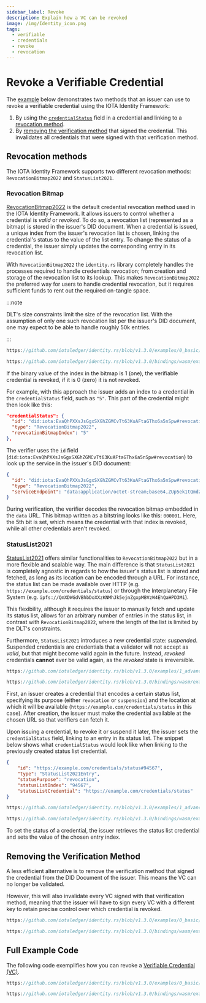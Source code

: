 ```yaml
---
sidebar_label: Revoke
description: Explain how a VC can be revoked
image: /img/Identity_icon.png
tags:
  - verifiable
  - credentials
  - revoke
  - revocation
---
```



# Revoke a Verifiable Credential

The [example](#full-example-code) below demonstrates two methods that an issuer can use to revoke a verifiable credential
using the IOTA Identity Framework:

1. By using the [`credentialStatus`](https://www.w3.org/TR/vc-data-model/#status) field in a credential and linking
to a [revocation method](#revocation-methods).
2. By [removing the verification method](#removing-the-verification-method) that signed the credential.
This invalidates all credentials that were signed with that verification method.

## Revocation methods
The IOTA Identity Framework supports two different revocation methods: `RevocationBitmap2022` and `StatusList2021`. 
### Revocation Bitmap
[RevocationBitmap2022](../../references/specifications/revocation-bitmap-2022.mdx) is the default credential revocation method used in the IOTA Identity Framework. It allows
issuers to control whether a credential is _valid_ or _revoked_. To do so, a revocation list (represented
as a bitmap) is stored in the issuer's DID document.
When a credential is issued, a unique index from the issuer's revocation list
is chosen, linking the credential's status to the value of the list entry. To change the status of a credential, the issuer
simply updates the corresponding entry in its revocation list.

With `RevocationBitmap2022` the `identity.rs` library completely handles the processes required to handle credentials revocation;
from creation and storage of the revocation list to its lookup. 
This makes `RevocationBitmap2022` the preferred way for users to handle credential revocation, but it requires sufficient
funds to rent out the required on-tangle space.

:::note

DLT's size constraints limit the size of the revocation list. With the assumption of only one such revocation list
per the issuer's DID document, one may expect to be able to handle roughly 50k entries.

:::

<Tabs groupId="language" queryString>
<TabItem value="rust" label="Rust">

```rust reference
https://github.com/iotaledger/identity.rs/blob/v1.3.0/examples/0_basic/7_revoke_vc.rs#L167
```

</TabItem>
<TabItem value="typescript-node" label="Typescript (Node.js)">

```ts reference
https://github.com/iotaledger/identity.rs/blob/v1.3.0/bindings/wasm/examples/src/0_basic/7_revoke_vc.ts#L156
```

</TabItem>
</Tabs>

If the binary value of the index in the bitmap is 1 (one), the verifiable credential is revoked,
if it is 0 (zero) it is not revoked.

For example, with this approach the issuer adds an index to a credential in the `credentialStatus` field, such as `"5"`.
This part of the credential might then look like this:

```json
"credentialStatus": {
  "id": "did:iota:EvaQhPXXsJsGgxSXGhZGMCvTt63KuAFtaGThx6a5nSpw#revocation",
  "type": "RevocationBitmap2022",
  "revocationBitmapIndex": "5"
},
```

The verifier uses the `id` field (`did:iota:EvaQhPXXsJsGgxSXGhZGMCvTt63KuAFtaGThx6a5nSpw#revocation`) to look up the
service in the issuer's DID document:

```json
{
  "id": "did:iota:EvaQhPXXsJsGgxSXGhZGMCvTt63KuAFtaGThx6a5nSpw#revocation",
  "type": "RevocationBitmap2022",
  "serviceEndpoint": "data:application/octet-stream;base64,ZUp5ek1tQmdZR1NBQUFFZ1ptVUFBQWZPQUlF"
}
```

During verification, the verifier decodes the revocation bitmap embedded in the `data` URL.
This bitmap written as a bitstring looks like this: `000001`.
Here, the 5th bit is set, which means the credential with that index is revoked,
while all other credentials aren't revoked.

### StatusList2021
[StatusList2021](https://www.w3.org/TR/2023/WD-vc-status-list-20230427) offers similar functionalities to `RevocationBitmap2022`
but in a more flexible and scalable way. 
The main difference is that `StatusList2021` is completely agnostic in regards to how the issuer's status list
is stored and fetched, as long as its location can be encoded through a URL. For instance, the status list
can be made available over HTTP (e.g. `https://example.com/credentials/status`) or through the
Interplanetary File System (e.g. `ipfs://QmXDWGdVBhbDoXXzKNMhJk5ejnZgxpMBVzW4EhQaHPD3Mi`).

This flexibility, although it requires the issuer to manually fetch and update its status list, allows for an arbitrary number of
entries in the status list, in contrast with `RevocationBitmap2022`, where the length of the list is limited by the DLT's constraints.

Furthermore, `StatusList2021` introduces a new credential state: _suspended_. Suspended credentials are credentials that a validator will not accept as _valid_, but that might become valid again in the future. Instead, _revoked_ credentials **cannot** ever
be valid again, as the _revoked_ state is irreversible.

<Tabs groupId="language" queryString>
<TabItem value="rust" label="Rust">

```rust reference
https://github.com/iotaledger/identity.rs/blob/v1.3.0/examples/1_advanced/8_status_list_2021.rs#L86-L90
```

</TabItem>
<TabItem value="typescript-node" label="Typescript (Node.js)">

```ts reference
https://github.com/iotaledger/identity.rs/blob/v1.3.0/bindings/wasm/examples/src/1_advanced/7_status_list_2021.ts#L72-L76
```

</TabItem>
</Tabs>

First, an issuer creates a credential that encodes a certain status list, specifying its purpose (either `revocation` or `suspension`)
and the location at which it will be available (`https://example.com/credentials/status` in this case). After creation, the issuer
must make the credential available at the chosen URL so that verifiers can fetch it.

Upon issuing a credential, to revoke it or suspend it later, the issuer sets the `credentialStatus` field, linking
to an entry in its status list. The snippet below shows what `credentialStatus` would look like when linking to the previously created
status list credential. 

```json
{
    "id": "https://example.com/credentials/status#94567",
    "type": "StatusList2021Entry",
    "statusPurpose": "revocation",
    "statusListIndex": "94567",
    "statusListCredential": "https://example.com/credentials/status"
}
```

<Tabs groupId="language" queryString>
<TabItem value="rust" label="Rust">

```rust reference
https://github.com/iotaledger/identity.rs/blob/v1.3.0/examples/1_advanced/8_status_list_2021.rs#L173
```

</TabItem>
<TabItem value="typescript-node" label="Typescript (Node.js)">

```ts reference
https://github.com/iotaledger/identity.rs/blob/v1.3.0/bindings/wasm/examples/src/1_advanced/7_status_list_2021.ts#L147
```

</TabItem>
</Tabs>

To set the status of a credential, the issuer retrieves the status list credential and sets the value of the chosen entry index.

## Removing the Verification Method

A less efficient alternative is to remove the verification method that signed the credential from the DID Document of
the issuer.
This means the VC can no longer be validated.

However, this will also invalidate every VC signed with that verification method,
meaning that the issuer will have to sign every VC with a different key to retain
precise control over which credential is revoked.

<Tabs groupId="language" queryString>
<TabItem value="rust" label="Rust">

```rust reference
https://github.com/iotaledger/identity.rs/blob/v1.3.0/examples/0_basic/7_revoke_vc.rs#L197-L204
```

</TabItem>
<TabItem value="typescript-node" label="Typescript (Node.js)">

```ts reference
https://github.com/iotaledger/identity.rs/blob/v1.3.0/bindings/wasm/examples/src/0_basic/7_revoke_vc.ts#L192C1-L195
```

</TabItem>
</Tabs>

## Full Example Code

The following code exemplifies how you can revoke a [Verifiable Credential (VC)](../../explanations/verifiable-credentials.mdx).

<Tabs groupId="language" queryString>
<TabItem value="rust" label="Rust">

```rust reference
https://github.com/iotaledger/identity.rs/blob/v1.3.0/examples/0_basic/7_revoke_vc.rs
```

</TabItem>
<TabItem value="typescript-node" label="Typescript (Node.js)">

```ts reference
https://github.com/iotaledger/identity.rs/blob/v1.3.0/bindings/wasm/examples/src/0_basic/7_revoke_vc.ts
```

</TabItem>
</Tabs>
